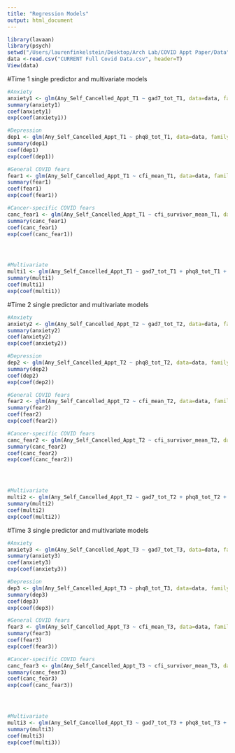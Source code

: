 ```yaml
---
title: "Regression Models"
output: html_document
---
```


```r
library(lavaan) 
library(psych)
setwd("/Users/laurenfinkelstein/Desktop/Arch Lab/COVID Appt Paper/Data")
data <-read.csv("CURRENT Full Covid Data.csv", header=T)
View(data)
```

#Time 1 single predictor and multivariate models
```r
#Anxiety
anxiety1 <- glm(Any_Self_Cancelled_Appt_T1 ~ gad7_tot_T1, data=data, family=binomial)
summary(anxiety1)
coef(anxiety1)
exp(coef(anxiety1))

#Depression
dep1 <- glm(Any_Self_Cancelled_Appt_T1 ~ phq8_tot_T1, data=data, family=binomial)
summary(dep1)
coef(dep1)
exp(coef(dep1))

#General COVID fears
fear1 <- glm(Any_Self_Cancelled_Appt_T1 ~ cfi_mean_T1, data=data, family=binomial)
summary(fear1)
coef(fear1)
exp(coef(fear1))

#Cancer-specific COVID fears
canc_fear1 <- glm(Any_Self_Cancelled_Appt_T1 ~ cfi_survivor_mean_T1, data=data, family=binomial)
summary(canc_fear1)
coef(canc_fear1)
exp(coef(canc_fear1))




#Multivariate
multi1 <- glm(Any_Self_Cancelled_Appt_T1 ~ gad7_tot_T1 + phq8_tot_T1 + cfi_mean_T1 + cfi_survivor_mean_T1, data=data, family=binomial)
summary(multi1)
coef(multi1)
exp(coef(multi1))
```

#Time 2 single predictor and multivariate models
```r
#Anxiety
anxiety2 <- glm(Any_Self_Cancelled_Appt_T2 ~ gad7_tot_T2, data=data, family=binomial)
summary(anxiety2)
coef(anxiety2)
exp(coef(anxiety2))

#Depression
dep2 <- glm(Any_Self_Cancelled_Appt_T2 ~ phq8_tot_T2, data=data, family=binomial)
summary(dep2)
coef(dep2)
exp(coef(dep2))

#General COVID fears
fear2 <- glm(Any_Self_Cancelled_Appt_T2 ~ cfi_mean_T2, data=data, family=binomial)
summary(fear2)
coef(fear2)
exp(coef(fear2))

#Cancer-specific COVID fears
canc_fear2 <- glm(Any_Self_Cancelled_Appt_T2 ~ cfi_survivor_mean_T2, data=data, family=binomial)
summary(canc_fear2)
coef(canc_fear2)
exp(coef(canc_fear2))




#Multivariate
multi2 <- glm(Any_Self_Cancelled_Appt_T2 ~ gad7_tot_T2 + phq8_tot_T2 + cfi_mean_T2 + cfi_survivor_mean_T2, data=data, family=binomial)
summary(multi2)
coef(multi2)
exp(coef(multi2))
```

#Time 3 single predictor and multivariate models
```r
#Anxiety
anxiety3 <- glm(Any_Self_Cancelled_Appt_T3 ~ gad7_tot_T3, data=data, family=binomial)
summary(anxiety3)
coef(anxiety3)
exp(coef(anxiety3))

#Depression
dep3 <- glm(Any_Self_Cancelled_Appt_T3 ~ phq8_tot_T3, data=data, family=binomial)
summary(dep3)
coef(dep3)
exp(coef(dep3))

#General COVID fears
fear3 <- glm(Any_Self_Cancelled_Appt_T3 ~ cfi_mean_T3, data=data, family=binomial)
summary(fear3)
coef(fear3)
exp(coef(fear3))

#Cancer-specific COVID fears
canc_fear3 <- glm(Any_Self_Cancelled_Appt_T3 ~ cfi_survivor_mean_T3, data=data, family=binomial)
summary(canc_fear3)
coef(canc_fear3)
exp(coef(canc_fear3))




#Multivariate
multi3 <- glm(Any_Self_Cancelled_Appt_T3 ~ gad7_tot_T3 + phq8_tot_T3 + cfi_mean_T3 + cfi_survivor_mean_T3, data=data, family=binomial)
summary(multi3)
coef(multi3)
exp(coef(multi3))
```